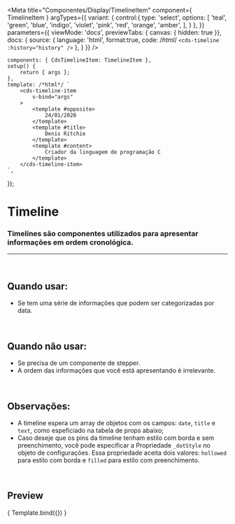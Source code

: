 
<Meta
	title="Componentes/Display/TimelineItem"
	component={ TimelineItem }
	argTypes={{
		variant: {
			control:{
				type: 'select',
				options: [
					'teal',
					'green',
					'blue',
					'indigo',
					'violet',
					'pink',
					'red',
					'orange',
					'amber',
				],
			}
		},
	}}
	parameters={{
		viewMode: 'docs',
		previewTabs: { canvas: { hidden: true }},
		docs: {
			source: {
				language: 'html',
				format:true,
				code: /*html*/ 
`<cds-timeline
	:history="history"
/>`
			},
		}
	}}
/>

	components: { CdsTimelineItem: TimelineItem },
	setup() {
		return { args };
	},
	template: /*html*/ `
		<cds-timeline-item
			v-bind="args"
		>
			<template #opposite>
				24/01/2020
			</template>
			<template #title>
				Denis Ritchie
			</template>
			<template #content>
				Criador da linguagem de programação C
			</template>
		</cds-timeline-item>
	`,
});

# Timeline

### Timelines são componentes utilizados para apresentar informações em ordem cronológica.
---
<br />

## Quando usar:
- Se tem uma série de informações que podem ser categorizadas por data.

<br />

## Quando não usar:
- Se precisa de um componente de stepper.
- A ordem das informações que você está apresentando é irrelevante.

<br />

## Observações:
- A timeline espera um array de objetos com os campos: `date`, `title` e `text`, como espeficiado na tabela de props abaixo;
- Caso deseje que os pins da timeline tenham estilo com borda e sem preenchimento, você pode especificar a Propriedade
`_dotStyle` no objeto de configurações. Essa propriedade aceita dois valores: `hollowed` para estilo com borda e `filled`
para estilo com preenchimento.

<br />

## Preview

<Canvas>
	<Story
		name="TimelineItem"
		args={{
			history,
		}}
	>
		{ Template.bind({}) }
	</Story>
</Canvas>

<ArgsTable story="TimelineItem" />